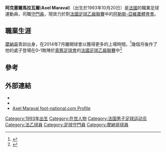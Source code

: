 {{Infobox football biography
| name                = 阿克塞爾馬拉瓦爾
| fullname            =
| image = Lens B - Sedan (27-01-2018) 18.jpg
| birth_date          = {{birth date and age|df=yes|1993|10|20}}
| birth_place         = [[法國|法國]][[馬賽|馬賽]]
| height              = {{height|m=1.83}}
| position            = [[守門員|守門員]]
| currentclub         = [[阿尔勒-阿维尼翁田径俱乐部|阿勒斯-亞維農體育會]]
| clubnumber          = 16
| youthyears1         = 2008–2010 | youthclubs1 = [[摩納哥體育會足球會|摩納哥]]
| years1              = 2013–2014 | clubs1 = [[摩納哥體育會足球會|摩納哥]] | caps1 =  0 | goals1  = 0
| years2              = 2014–     | clubs2 = [[阿尔勒-阿维尼翁田径俱乐部|阿勒斯-亞維農體育會]] | caps2 = 17 | goals2  = 0
| nationalyears1      =
| nationalteam1       =
| nationalcaps1       =
| nationalgoals1      =
| club-update         = 2015年5月23日
| nationalteam-update =
}}

'''阿克塞爾馬拉瓦爾'''('''Axel Maraval''')（出生於1993年10月20日）是[[法國|法國]]的職業足球運動員，司職[[守門員|守門員]]，現效力於對[[法國足球乙級聯賽|法國足球乙級聯賽]]中的[[阿尔勒-阿维尼翁田径俱乐部|阿勒斯-亞維農體育會]]。

==職業生涯==
[[摩納哥體育會足球會|摩納哥]]青訓出身，在2014年7月離開球會以獲得更多的上場時間。<ref>{{cite news|url=http://www.foot-national.com/foot-arles-avignon-un-gardien-de-monaco-a-signe-off-61388.html|title=Arles-Avignon : Un gardien de Monaco a signé (off.)|publisher=foot-national.com|language=fr|date=13 August 2014|accessdate=23 May 2015|archive-date=2014-08-27|archive-url=https://web.archive.org/web/20140827150744/http://www.foot-national.com/foot-arles-avignon-un-gardien-de-monaco-a-signe-off-61388.html|dead-url=no}}</ref>幾個月後作了他的處子登場在0–1敗陣於[[索察足球會|索察足球會]]的[[法國足球乙級聯賽|法國足球乙級聯賽]]中<ref>{{cite news|url=http://www.lfp.fr/ligue2/feuille_match/79378|title=FC Sochaux-Montbéliard vs. AC Arles Avignon|publisher=[[Ligue_de_Football_Professionnel|lfp.fr]]|language=fr|date=30 January 2015|accessdate=23 May 2015|archive-date=2015-03-18|archive-url=https://web.archive.org/web/20150318120937/http://www.lfp.fr/ligue2/feuille_match/79378|dead-url=no}}</ref>

==參考==
{{reflist}}

== 外部連結 ==
*{{lfpfr|id=maraval-axel|name=Axel Maraval}}
*{{Soccerway|axel-maraval/159209/}}
*[http://www.foot-national.com/20112-joueur-football-Maraval-Axel.html Axel Maraval foot-national.com Profile] {{Wayback|url=http://www.foot-national.com/20112-joueur-football-Maraval-Axel.html |date=20150525034201 }}

{{DEFAULTSORT: Maraval, Axel}}
[[Category:1993年出生|Category:1993年出生]]
[[Category:在世人物|Category:在世人物]]
[[Category:法国男子足球运动员|Category:法国男子足球运动员]]
[[Category:法乙球員|Category:法乙球員]]
[[Category:足球守門員|Category:足球守門員]]
[[Category:摩納哥球員|Category:摩納哥球員]]